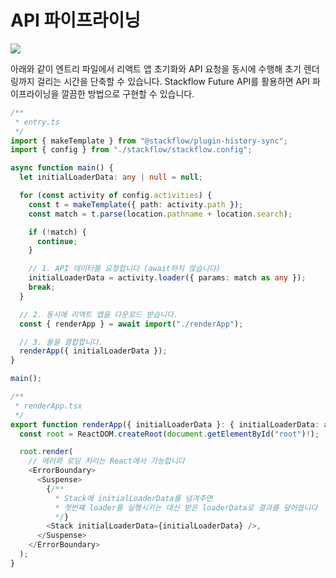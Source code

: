 # API 파이프라이닝

![](./api-pipelining-diagram-1.png)

아래와 같이 엔트리 파일에서 리액트 앱 초기화와 API 요청을 동시에 수행해 초기 렌더링까지 걸리는 시간을 단축할 수 있습니다. Stackflow Future API를 활용하면 API 파이프라이닝을 깔끔한 방법으로 구현할 수 있습니다.

```typescript
/**
 * entry.ts
 */
import { makeTemplate } from "@stackflow/plugin-history-sync";
import { config } from "./stackflow/stackflow.config";

async function main() {
  let initialLoaderData: any | null = null;

  for (const activity of config.activities) {
    const t = makeTemplate({ path: activity.path });
    const match = t.parse(location.pathname + location.search);

    if (!match) {
      continue;
    }

    // 1. API 데이터를 요청합니다 (await하지 않습니다)
    initialLoaderData = activity.loader({ params: match as any });
    break;
  }

  // 2. 동시에 리액트 앱을 다운로드 받습니다.
  const { renderApp } = await import("./renderApp");

  // 3. 둘을 결합합니다.
  renderApp({ initialLoaderData });
}

main();
```

```typescript
/**
 * renderApp.tsx
 */
export function renderApp({ initialLoaderData }: { initialLoaderData: any }) {
  const root = ReactDOM.createRoot(document.getElementById("root")!);

  root.render(
    // 에러와 로딩 처리는 React에서 가능합니다
    <ErrorBoundary>
      <Suspense>
        {/**
          * Stack에 initialLoaderData를 넘겨주면
          * 첫번째 loader를 실행시키는 대신 받은 loaderData로 결과를 덮어씁니다
          */}
        <Stack initialLoaderData={initialLoaderData} />,
      </Suspense>
    </ErrorBoundary>
  );
}
```
